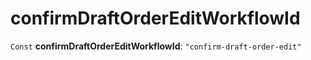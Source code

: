 
# confirmDraftOrderEditWorkflowId

 `Const` **confirmDraftOrderEditWorkflowId**: `"confirm-draft-order-edit"`
